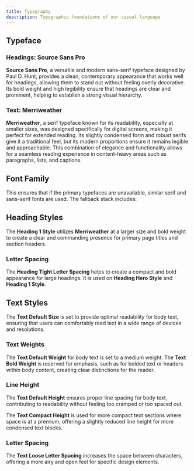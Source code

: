 ```yaml
---
title: Typography
description: Typographic foundations of our visual language
---
```



## Typeface

### Headings: Source Sans Pro

**Source Sans Pro**, a versatile and modern sans-serif typeface designed by Paul D. Hunt, provides a clean, contemporary appearance that works well for headings, allowing them to stand out without feeling overly decorative. Its bold weight and high legibility ensure that headings are clear and prominent, helping to establish a strong visual hierarchy.

<ShowDecisionCard d="Headings Typeface" />

### Text: Merriweather

**Merriweather**, a serif typeface known for its readability, especially at smaller sizes, was designed specifically for digital screens, making it perfect for extended reading. Its slightly condensed form and robust serifs give it a traditional feel, but its modern proportions ensure it remains legible and approachable. This combination of elegance and functionality allows for a seamless reading experience in content-heavy areas such as paragraphs, lists, and captions.

<ShowDecisionCard d="Text Typeface" />

## Font Family

This ensures that if the primary typefaces are unavailable, similar serif and sans-serif fonts are used. The fallback stack includes:

<ShowDecision d="Headings Font Family" />

<ShowDecision d="Text Font Family" />

## Heading Styles

The **Heading 1 Style** utilizes **Merriweather** at a larger size and bold weight to create a clear and commanding presence for primary page titles and section headers.

<ShowDecision d="Heading Hero Style" />

<ShowDecision d="Heading 1 Style" />

<ShowDecision d="Heading 2 Style" />

<ShowDecision d="Heading 3 Style" />

<ShowDecision d="Heading 4 Style" />

<ShowDecision d="Heading 5 Style" />

### Letter Spacing

The **Heading Tight Letter Spacing** helps to create a compact and bold appearance for large headings. It is used on **Heading Hero Style** and **Heading 1 Style**.

<ShowDecision d="Heading Tight Letter Spacing" />

## Text Styles

The **Text Default Size** is set to provide optimal readability for body text, ensuring that users can comfortably read text in a wide range of devices and resolutions.

<ShowDecision d="Text Default Size" />

### Text Weights

The **Text Default Weight** for body text is set to a medium weight. The **Text Bold Weight** is reserved for emphasis, such as for bolded text or headers within body content, creating clear distinctions for the reader.

<ShowDecision d="Text Default Weight" />

<ShowDecision d="Text Bold Weight" />

### Line Height

The **Text Default Height** ensures proper line spacing for body text, contributing to readability without feeling too cramped or too spaced out.

The **Text Compact Height** is used for more compact text sections where space is at a premium, offering a slightly reduced line height for more condensed text blocks.

<LayoutFlex gap="l" wrap={false}>
    <ShowDecision d="Text Default Height" />
    <ShowDecision d="Text Compact Height" />
</LayoutFlex>

### Letter Spacing

The **Text Loose Letter Spacing** increases the space between characters, offering a more airy and open feel for specific design elements.

<ShowDecision d="Text Loose Letter Spacing" />
